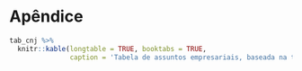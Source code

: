 # Apêndice

```r
tab_cnj %>% 
  knitr::kable(longtable = TRUE, booktabs = TRUE,
               caption = 'Tabela de assuntos empresariais, baseada na tabela de assuntos do CNJ e na resolução 623/2013 do TJSP.')
```
